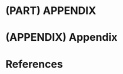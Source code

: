 # (PART) APPENDIX {-}

# (APPENDIX) Appendix {-}

# References {-}

<!-- <div id="refs"></div> -->

<!-- `r if (knitr::is_latex_output()) ' -->
<!-- See Bibliography page -->
<!-- '` -->

<!-- 
　Bibliographyによる参考文献一覧は以下に出力される
　  HTML出力の場合はココに
　  PDF出力の場合は最終ページ（Bibliography）に
　BibTeXの書き方
　  https://ja.wikipedia.org/wiki/BibTeX
　
-->